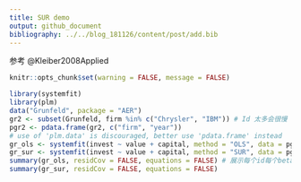 ```yaml
---
title: SUR demo
output: github_document
bibliography: ../../blog_181126/content/post/add.bib
---
```


参考 @Kleiber2008Applied

```r
knitr::opts_chunk$set(warning = FALSE, message = FALSE)
```

```r
library(systemfit)
library(plm)
data("Grunfeld", package = "AER")
gr2 <- subset(Grunfeld, firm %in% c("Chrysler", "IBM")) # Id 太多会很慢
pgr2 <- pdata.frame(gr2, c("firm", "year"))
# use of 'plm.data' is discouraged, better use 'pdata.frame' instead
gr_ols <- systemfit(invest ~ value + capital, method = "OLS", data = pgr2)
gr_sur <- systemfit(invest ~ value + capital, method = "SUR", data = pgr2)
summary(gr_ols, residCov = FALSE, equations = FALSE) # 展示每个id每个beta
summary(gr_sur, residCov = FALSE, equations = FALSE)
```
